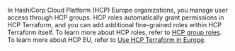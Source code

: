 In HashiCorp Cloud Platform (HCP) Europe organizations, you manage user access through HCP groups. HCP roles automatically grant permissions in HCP Terraform, and you can add additional fine-grained roles within HCP Terraform itself. To learn more about HCP roles, refer to [HCP group roles](#hcp-group-roles). To learn more about HCP EU, refer to [Use HCP Terraform in Europe](/terraform/cloud-docs/europe).
